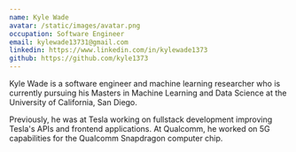 ```yaml
---
name: Kyle Wade
avatar: /static/images/avatar.png
occupation: Software Engineer
email: kylewade13731@gmail.com
linkedin: https://www.linkedin.com/in/kylewade1373
github: https://github.com/kyle1373
---
```


Kyle Wade is a software engineer and machine learning researcher who is currently pursuing his Masters in Machine Learning and Data Science at the University of California, San Diego.

Previously, he was at Tesla working on fullstack development improving Tesla's APIs and frontend applications. At Qualcomm, he worked on 5G capabilities for the Qualcomm Snapdragon computer chip.